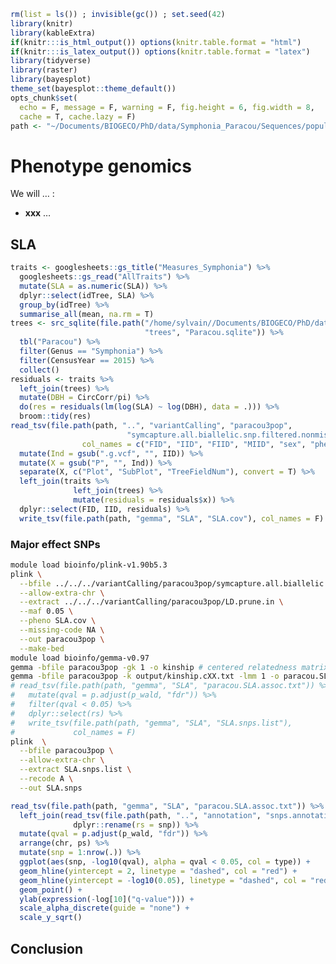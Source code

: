 ```r
rm(list = ls()) ; invisible(gc()) ; set.seed(42)
library(knitr)
library(kableExtra)
if(knitr:::is_html_output()) options(knitr.table.format = "html") 
if(knitr:::is_latex_output()) options(knitr.table.format = "latex") 
library(tidyverse)
library(raster)
library(bayesplot)
theme_set(bayesplot::theme_default())
opts_chunk$set(
  echo = F, message = F, warning = F, fig.height = 6, fig.width = 8,
  cache = T, cache.lazy = F)
path <- "~/Documents/BIOGECO/PhD/data/Symphonia_Paracou/Sequences/populationGenomics/"
```

# Phenotype genomics

We will ... :

* __xxx__ ...

## SLA

```r
traits <- googlesheets::gs_title("Measures_Symphonia") %>%
  googlesheets::gs_read("AllTraits") %>%
  mutate(SLA = as.numeric(SLA)) %>% 
  dplyr::select(idTree, SLA) %>% 
  group_by(idTree) %>% 
  summarise_all(mean, na.rm = T)
trees <- src_sqlite(file.path("/home/sylvain//Documents/BIOGECO/PhD/data/Paracou/",
                              "trees", "Paracou.sqlite")) %>% 
  tbl("Paracou") %>% 
  filter(Genus == "Symphonia") %>% 
  filter(CensusYear == 2015) %>% 
  collect()
residuals <- traits %>% 
  left_join(trees) %>% 
  mutate(DBH = CircCorr/pi) %>% 
  do(res = residuals(lm(log(SLA) ~ log(DBH), data = .))) %>% 
  broom::tidy(res)
read_tsv(file.path(path, "..", "variantCalling", "paracou3pop",
                          "symcapture.all.biallelic.snp.filtered.nonmissing.paracou3pop.fam"),
                col_names = c("FID", "IID", "FIID", "MIID", "sex", "phenotype")) %>% 
  mutate(Ind = gsub(".g.vcf", "", IID)) %>% 
  mutate(X = gsub("P", "", Ind)) %>% 
  separate(X, c("Plot", "SubPlot", "TreeFieldNum"), convert = T) %>% 
  left_join(traits %>% 
              left_join(trees) %>% 
              mutate(residuals = residuals$x)) %>% 
  dplyr::select(FID, IID, residuals) %>% 
  write_tsv(file.path(path, "gemma", "SLA", "SLA.cov"), col_names = F)
```

### Major effect SNPs


```bash
module load bioinfo/plink-v1.90b5.3
plink \
  --bfile ../../../variantCalling/paracou3pop/symcapture.all.biallelic.snp.filtered.nonmissing.paracou3pop \
  --allow-extra-chr \
  --extract ../../../variantCalling/paracou3pop/LD.prune.in \
  --maf 0.05 \
  --pheno SLA.cov \
  --missing-code NA \
  --out paracou3pop \
  --make-bed
module load bioinfo/gemma-v0.97
gemma -bfile paracou3pop -gk 1 -o kinship # centered relatedness matrix
gemma -bfile paracou3pop -k output/kinship.cXX.txt -lmm 1 -o paracou.SLA # lmm Wald test
# read_tsv(file.path(path, "gemma", "SLA", "paracou.SLA.assoc.txt")) %>% 
#   mutate(qval = p.adjust(p_wald, "fdr")) %>% 
#   filter(qval < 0.05) %>% 
#   dplyr::select(rs) %>% 
#   write_tsv(file.path(path, "gemma", "SLA", "SLA.snps.list"),
#             col_names = F)
plink  \
  --bfile paracou3pop \
  --allow-extra-chr \
  --extract SLA.snps.list \
  --recode A \
  --out SLA.snps
```

```r
read_tsv(file.path(path, "gemma", "SLA", "paracou.SLA.assoc.txt")) %>% 
  left_join(read_tsv(file.path(path, "..", "annotation", "snps.annotation")) %>%
              dplyr::rename(rs = snp)) %>% 
  mutate(qval = p.adjust(p_wald, "fdr")) %>% 
  arrange(chr, ps) %>% 
  mutate(snp = 1:nrow(.)) %>% 
  ggplot(aes(snp, -log10(qval), alpha = qval < 0.05, col = type)) +
  geom_hline(yintercept = 2, linetype = "dashed", col = "red") +
  geom_hline(yintercept = -log10(0.05), linetype = "dashed", col = "red") +
  geom_point() +
  ylab(expression(-log[10]("q-value"))) +
  scale_alpha_discrete(guide = "none") +
  scale_y_sqrt()
```

## Conclusion
